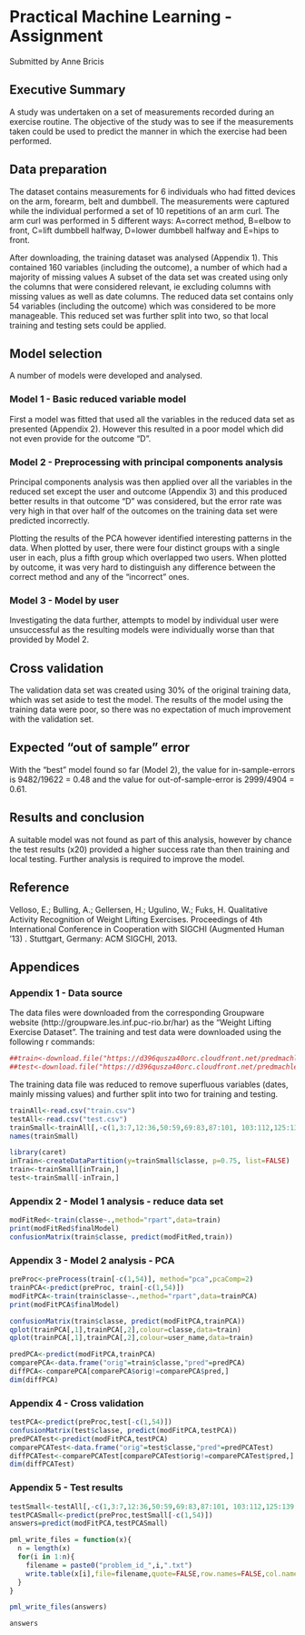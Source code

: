 # Practical Machine Learning - Assignment
Submitted by Anne Bricis

## Executive Summary
A study was undertaken on a set of measurements recorded during an exercise routine.  The objective of the study was to see if the measurements taken could be used to predict the manner in which the exercise had been performed.


## Data preparation
The dataset contains measurements for 6 individuals who had fitted devices on the arm, forearm, belt and dumbbell.  The measurements were captured while the individual performed a set of 10 repetitions of an arm curl.  The arm curl was performed in 5 different ways: A=correct method, B=elbow to front, C=lift dumbbell halfway, D=lower dumbbell halfway and E=hips to front.  

After downloading, the training dataset was analysed (Appendix 1).  This contained 160 variables (including the outcome), a number of which had a majority of missing values  A subset of the data set was created using only the columns that were considered relevant, ie excluding columns with missing values as well as date columns.  The reduced data set contains only 54 variables (including the outcome) which was considered to be more manageable.  This reduced set was further split into two, so that local training and testing sets could be applied.  

## Model selection
A number of models were developed and analysed.  

### Model 1 - Basic reduced variable model
First a model was fitted that used all the variables in the reduced data set as presented (Appendix 2).  However this resulted in a poor model which did not even provide for the outcome "D".

### Model 2 - Preprocessing with principal components analysis
Principal components analysis was then applied over all the variables in the reduced set except the user and outcome (Appendix 3) and this produced better results in that outcome "D" was considered, but the error rate was very high in that over half of the outcomes on the training data set were predicted incorrectly.  

Plotting the results of the PCA however identified interesting patterns in the data.  When plotted by user, there were four distinct groups with a single user in each, plus a fifth group which overlapped two users.  When plotted by outcome, it was very hard to distinguish any difference between the correct method and any of the "incorrect" ones.  

### Model 3 - Model by user
Investigating the data further, attempts to model by individual user were unsuccessful as the resulting models were individually worse than that provided by Model 2.

## Cross validation
The validation data set was created using 30% of the original training data, which was set aside to test the model.  The results of the model using the training data were poor, so there was no expectation of much improvement with the validation set.

## Expected "out of sample" error
With the "best" model found so far (Model 2), the value for in-sample-errors is 9482/19622 = 0.48 and the value for out-of-sample-error is 2999/4904 = 0.61.  

## Results and conclusion
A suitable model was not found as part of this analysis, however by chance the test results (x20) provided a higher success rate than then training and local testing.  Further analysis is required to improve the model.

## Reference
Velloso, E.; Bulling, A.; Gellersen, H.; Ugulino, W.; Fuks, H. Qualitative Activity Recognition of Weight Lifting Exercises. Proceedings of 4th International Conference in Cooperation with SIGCHI (Augmented Human '13) . Stuttgart, Germany: ACM SIGCHI, 2013.

## Appendices

### Appendix 1 - Data source

The data files were downloaded from the corresponding Groupware website (http://groupware.les.inf.puc-rio.br/har) as the "Weight Lifting Exercise Dataset".  The training and test data were downloaded using the following r commands:

```r
##train<-download.file("https://d396qusza40orc.cloudfront.net/predmachlearn/pml-training.csv", "train.csv")
##test<-download.file("https://d396qusza40orc.cloudfront.net/predmachlearn/pml-testing.csv", "test.csv")
```

The training data file was reduced to remove superfluous variables (dates, mainly missing values) and further split into two for training and testing.  

```r
trainAll<-read.csv("train.csv")
testAll<-read.csv("test.csv")
trainSmall<-trainAll[,-c(1,3:7,12:36,50:59,69:83,87:101, 103:112,125:139,141:150)]
names(trainSmall)

library(caret)
inTrain<-createDataPartition(y=trainSmall$classe, p=0.75, list=FALSE)
train<-trainSmall[inTrain,]
test<-trainSmall[-inTrain,]
```

### Appendix 2 - Model 1 analysis - reduce data set
```r
modFitRed<-train(classe~.,method="rpart",data=train)
print(modFitRed$finalModel)
confusionMatrix(train$classe, predict(modFitRed,train))
```

### Appendix 3 - Model 2 analysis - PCA

```r
preProc<-preProcess(train[-c(1,54)], method="pca",pcaComp=2)
trainPCA<-predict(preProc, train[-c(1,54)])
modFitPCA<-train(train$classe~.,method="rpart",data=trainPCA)
print(modFitPCA$finalModel)

confusionMatrix(train$classe, predict(modFitPCA,trainPCA))
qplot(trainPCA[,1],trainPCA[,2],colour=classe,data=train)
qplot(trainPCA[,1],trainPCA[,2],colour=user_name,data=train)

predPCA<-predict(modFitPCA,trainPCA)
comparePCA<-data.frame("orig"=train$classe,"pred"=predPCA)
diffPCA<-comparePCA[comparePCA$orig!=comparePCA$pred,]
dim(diffPCA)
```

### Appendix 4 - Cross validation

```r
testPCA<-predict(preProc,test[-c(1,54)])
confusionMatrix(test$classe, predict(modFitPCA,testPCA))
predPCATest<-predict(modFitPCA,testPCA)
comparePCATest<-data.frame("orig"=test$classe,"pred"=predPCATest)
diffPCATest<-comparePCATest[comparePCATest$orig!=comparePCATest$pred,]
dim(diffPCATest)
```

### Appendix 5 - Test results
```r
testSmall<-testAll[,-c(1,3:7,12:36,50:59,69:83,87:101, 103:112,125:139,141:150)]
testPCASmall<-predict(preProc,testSmall[-c(1,54)])
answers=predict(modFitPCA,testPCASmall)

pml_write_files = function(x){
  n = length(x)
  for(i in 1:n){
    filename = paste0("problem_id_",i,".txt")
    write.table(x[i],file=filename,quote=FALSE,row.names=FALSE,col.names=FALSE)
  }
}

pml_write_files(answers)

answers
```
